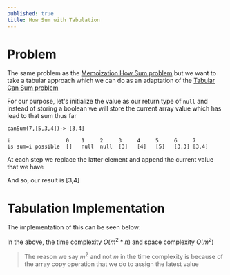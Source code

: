 ---
published: true
title: How Sum with Tabulation
---


# Problem

The same problem as the [Memoization How Sum problem](/dynamic-programming/memoization/5-how-sum) but we want to take a tabular approach which we can do as an adaptation of the [Tabular Can Sum problem](./4-can-sum)

For our purpose, let's initialize the value as our return type of `null` and instead of storing a boolean we will store the current array value which has lead to that sum thus far

```
canSum(7,[5,3,4])-> [3,4]

i                  0    1     2     3     4     5     6     7
is sum=i possible  []   null  null  [3]   [4]   [5]   [3,3] [3,4]
```

At each step we replace the latter element and append the current value that we have

And so, our result is [3,4]

# Tabulation Implementation

The implementation of this can be seen below:

<Snippet path="dynamic-programming/tabulation/how-sum.ts" />

In the above, the time complexity $O(m^2 *n)$ and space complexity $O(m^2)$

> The reason we say $m^2$ and not $m$ in the time complexity is because of the array copy operation that we do to assign the latest value
